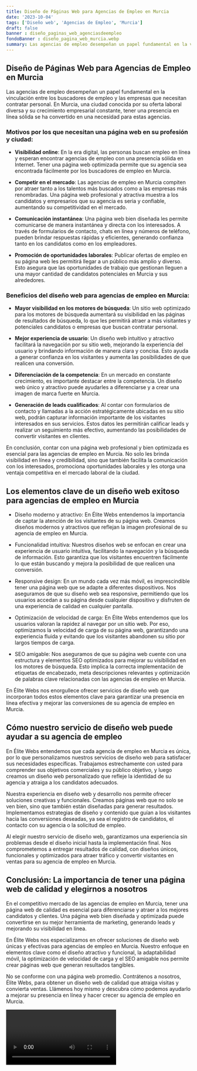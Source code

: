 ```yaml
---
title: Diseño de Páginas Web para Agencias de Empleo en Murcia
date: '2023-10-04'
tags: ['Diseño web', 'Agencias de Empleo', 'Murcia']
draft: false
banner : diseño_paginas_web_agenciasdeempleo
fondoBanner : diseño_pagina_web_murcia.webp
summary: Las agencias de empleo desempeñan un papel fundamental en la vinculación entre los buscadores de empleo y las empresas que necesitan contratar personal. En Murcia, una ciudad conocida por su oferta laboral diversa y su crecimiento empresarial constante, tener una presencia en línea sólida se ha convertido en una necesidad para estas agencias.
---
```


## Diseño de Páginas Web para Agencias de Empleo en Murcia

Las agencias de empleo desempeñan un papel fundamental en la vinculación entre los buscadores de empleo y las empresas que necesitan contratar personal. En Murcia, una ciudad conocida por su oferta laboral diversa y su crecimiento empresarial constante, tener una presencia en línea sólida se ha convertido en una necesidad para estas agencias.

### Motivos por los que necesitan una página web en su profesión y ciudad:

- **Visibilidad online**: En la era digital, las personas buscan empleo en línea y esperan encontrar agencias de empleo con una presencia sólida en Internet. Tener una página web optimizada permite que su agencia sea encontrada fácilmente por los buscadores de empleo en Murcia.

- **Competir en el mercado**: Las agencias de empleo en Murcia compiten por atraer tanto a los talentos más buscados como a las empresas más renombradas. Una página web profesional y atractiva muestra a los candidatos y empresarios que su agencia es seria y confiable, aumentando su competitividad en el mercado.

- **Comunicación instantánea**: Una página web bien diseñada les permite comunicarse de manera instantánea y directa con los interesados. A través de formularios de contacto, chats en línea y números de teléfono, pueden brindar respuestas rápidas y eficientes, generando confianza tanto en los candidatos como en los empleadores.

- **Promoción de oportunidades laborales**: Publicar ofertas de empleo en su página web les permitirá llegar a un público más amplio y diverso. Esto asegura que las oportunidades de trabajo que gestionan lleguen a una mayor cantidad de candidatos potenciales en Murcia y sus alrededores.

### Beneficios del diseño web para agencias de empleo en Murcia:

- **Mayor visibilidad en los motores de búsqueda**: Un sitio web optimizado para los motores de búsqueda aumentará su visibilidad en las páginas de resultados de búsqueda, lo que les permitirá atraer a más visitantes y potenciales candidatos o empresas que buscan contratar personal.

- **Mejor experiencia de usuario**: Un diseño web intuitivo y atractivo facilitará la navegación por su sitio web, mejorando la experiencia del usuario y brindando información de manera clara y concisa. Esto ayuda a generar confianza en los visitantes y aumenta las posibilidades de que realicen una conversión.

- **Diferenciación de la competencia**: En un mercado en constante crecimiento, es importante destacar entre la competencia. Un diseño web único y atractivo puede ayudarles a diferenciarse y a crear una imagen de marca fuerte en Murcia.

- **Generación de leads cualificados**: Al contar con formularios de contacto y llamadas a la acción estratégicamente ubicadas en su sitio web, podrán capturar información importante de los visitantes interesados en sus servicios. Estos datos les permitirán calificar leads y realizar un seguimiento más efectivo, aumentando las posibilidades de convertir visitantes en clientes.

En conclusión, contar con una página web profesional y bien optimizada es esencial para las agencias de empleo en Murcia. No solo les brinda visibilidad en línea y credibilidad, sino que también facilita la comunicación con los interesados, promociona oportunidades laborales y les otorga una ventaja competitiva en el mercado laboral de la ciudad.

<GifSeo />

<Cta />

## Los elementos clave de un diseño web exitoso para agencias de empleo en Murcia

- Diseño moderno y atractivo: En Élite Webs entendemos la importancia de captar la atención de los visitantes de su página web. Creamos diseños modernos y atractivos que reflejan la imagen profesional de su agencia de empleo en Murcia.

- Funcionalidad intuitiva: Nuestros diseños web se enfocan en crear una experiencia de usuario intuitiva, facilitando la navegación y la búsqueda de información. Esto garantiza que los visitantes encuentren fácilmente lo que están buscando y mejora la posibilidad de que realicen una conversión.

- Responsive design: En un mundo cada vez más móvil, es imprescindible tener una página web que se adapte a diferentes dispositivos. Nos aseguramos de que su diseño web sea responsive, permitiendo que los usuarios accedan a su página desde cualquier dispositivo y disfruten de una experiencia de calidad en cualquier pantalla.

- Optimización de velocidad de carga: En Élite Webs entendemos que los usuarios valoran la rapidez al navegar por un sitio web. Por eso, optimizamos la velocidad de carga de su página web, garantizando una experiencia fluida y evitando que los visitantes abandonen su sitio por largos tiempos de carga.

- SEO amigable: Nos aseguramos de que su página web cuente con una estructura y elementos SEO optimizados para mejorar su visibilidad en los motores de búsqueda. Esto implica la correcta implementación de etiquetas de encabezado, meta descripciones relevantes y optimización de palabras clave relacionadas con las agencias de empleo en Murcia.

En Élite Webs nos enorgullece ofrecer servicios de diseño web que incorporan todos estos elementos clave para garantizar una presencia en línea efectiva y mejorar las conversiones de su agencia de empleo en Murcia.

## Cómo nuestro servicio de diseño web puede ayudar a su agencia de empleo

En Élite Webs entendemos que cada agencia de empleo en Murcia es única, por lo que personalizamos nuestros servicios de diseño web para satisfacer sus necesidades específicas. Trabajamos estrechamente con usted para comprender sus objetivos comerciales y su público objetivo, y luego creamos un diseño web personalizado que refleje la identidad de su agencia y atraiga a los candidatos adecuados.

Nuestra experiencia en diseño web y desarrollo nos permite ofrecer soluciones creativas y funcionales. Creamos páginas web que no solo se ven bien, sino que también están diseñadas para generar resultados. Implementamos estrategias de diseño y contenido que guían a los visitantes hacia las conversiones deseadas, ya sea el registro de candidatos, el contacto con su agencia o la solicitud de empleo.

Al elegir nuestro servicio de diseño web, garantizamos una experiencia sin problemas desde el diseño inicial hasta la implementación final. Nos comprometemos a entregar resultados de calidad, con diseños únicos, funcionales y optimizados para atraer tráfico y convertir visitantes en ventas para su agencia de empleo en Murcia.

## Conclusión: La importancia de tener una página web de calidad y elegirnos a nosotros

En el competitivo mercado de las agencias de empleo en Murcia, tener una página web de calidad es esencial para diferenciarse y atraer a los mejores candidatos y clientes. Una página web bien diseñada y optimizada puede convertirse en su mejor herramienta de marketing, generando leads y mejorando su visibilidad en línea.

En Élite Webs nos especializamos en ofrecer soluciones de diseño web únicas y efectivas para agencias de empleo en Murcia. Nuestro enfoque en elementos clave como el diseño atractivo y funcional, la adaptabilidad móvil, la optimización de velocidad de carga y el SEO amigable nos permite crear páginas web que generan resultados tangibles.

No se conforme con una página web promedio. Contrátenos a nosotros, Élite Webs, para obtener un diseño web de calidad que atraiga visitas y convierta ventas. Llámenos hoy mismo y descubra cómo podemos ayudarlo a mejorar su presencia en línea y hacer crecer su agencia de empleo en Murcia.

<Video />

<CtaBot job='Agencias de Empleo' city='Murcia'/>

<Gmaps query='Murcia+españa+maps' />